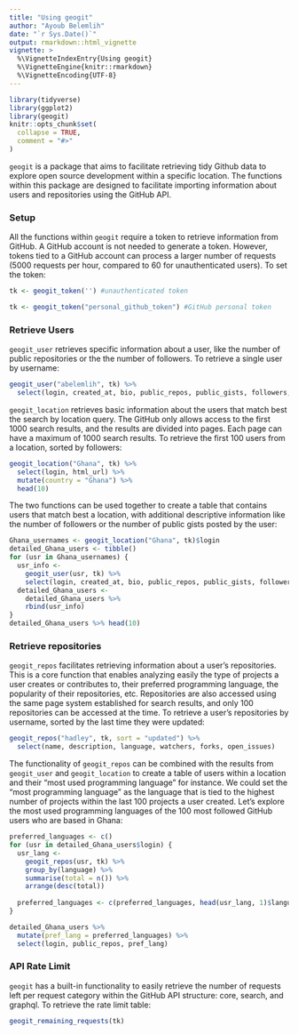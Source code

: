 ```yaml
---
title: "Using geogit"
author: "Ayoub Belemlih"
date: "`r Sys.Date()`"
output: rmarkdown::html_vignette
vignette: >
  %\VignetteIndexEntry{Using geogit}
  %\VignetteEngine{knitr::rmarkdown}
  %\VignetteEncoding{UTF-8}
---
```


```r
library(tidyverse)
library(ggplot2)
library(geogit)
knitr::opts_chunk$set(
  collapse = TRUE,
  comment = "#>"
)
```


`geogit` is a package that aims to facilitate retrieving tidy Github data to explore open source development within a specific location. The functions within this package are designed to facilitate importing information about users and repositories using the GitHub API.

### Setup

All the functions within `geogit` require a token to retrieve information from GitHub. A GitHub account is not needed to generate a token. However, tokens tied to a GitHub account can process a larger number of requests (5000 requests per hour, compared to 60 for unauthenticated users). To set the token:

```r
tk <- geogit_token('') #unauthenticated token
```

```r
tk <- geogit_token("personal_github_token") #GitHub personal token
```

### Retrieve Users

`geogit_user` retrieves specific information about a user, like the number of public repositories or the the number of followers. To retrieve a single user by username:

```r
geogit_user("abelemlih", tk) %>% 
  select(login, created_at, bio, public_repos, public_gists, followers, following)
```

`geogit_location` retrieves basic information about the users that match best the search by location query. The GitHub only allows access to the first 1000 search results, and the results are divided into pages. Each page can have a maximum of 1000 search results. To retrieve the first 100 users from a location, sorted by followers:

```r
geogit_location("Ghana", tk) %>% 
  select(login, html_url) %>%
  mutate(country = "Ghana") %>%
  head(10)
```

The two functions can be used together to create a table that contains users that match best a location, with additional descriptive information like the number of followers or the number of public gists posted by the user:

```r
Ghana_usernames <- geogit_location("Ghana", tk)$login
detailed_Ghana_users <- tibble()
for (usr in Ghana_usernames) {
  usr_info <- 
    geogit_user(usr, tk) %>% 
    select(login, created_at, bio, public_repos, public_gists, followers, following)
  detailed_Ghana_users <- 
    detailed_Ghana_users %>% 
    rbind(usr_info)
}
detailed_Ghana_users %>% head(10)
```

### Retrieve repositories

`geogit_repos` facilitates retrieving information about a user's repositories. This is a core function that enables analyzing easily the type of projects a user creates or contributes to, their preferred programming language, the popularity of their repositories, etc. Repositories are also accessed using the same page system established for search results, and only 100 repositories can be accessed at the time. To retrieve a user's repositories by username, sorted by the last time they were updated:

```r
geogit_repos("hadley", tk, sort = "updated") %>%
  select(name, description, language, watchers, forks, open_issues)
```

The functionality of `geogit_repos` can be combined with the results from `geogit_user` and `geogit_location` to create a table of users within a location and their "most used programming language" for instance. We could set the "most programming language" as the language that is tied to the highest number of projects within the last 100 projects a user created. Let's explore the most used programming languages of the 100 most followed GitHub users who are based in Ghana:

```r
preferred_languages <- c()
for (usr in detailed_Ghana_users$login) {
  usr_lang <- 
    geogit_repos(usr, tk) %>%
    group_by(language) %>%
    summarise(total = n()) %>%
    arrange(desc(total))
  
  preferred_languages <- c(preferred_languages, head(usr_lang, 1)$language)
}

detailed_Ghana_users %>% 
  mutate(pref_lang = preferred_languages) %>%
  select(login, public_repos, pref_lang)
```

### API Rate Limit

`geogit` has a built-in functionality to easily retrieve the number of requests left per request category within the GitHub API structure: core, search, and graphql. To retrieve the rate limit table:

```r
geogit_remaining_requests(tk)
```



